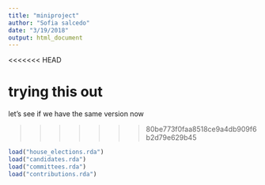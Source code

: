 ```yaml
---
title: "miniproject"
author: "Sofia salcedo"
date: "3/19/2018"
output: html_document
---
```


<<<<<<< HEAD

trying this out
=======
let's see if we have the same version now

>>>>>>> 80be773f0faa8518ce9a4db909f6b2d79e629b45
```r
load("house_elections.rda")
load("candidates.rda")
load("committees.rda")
load("contributions.rda")
```

